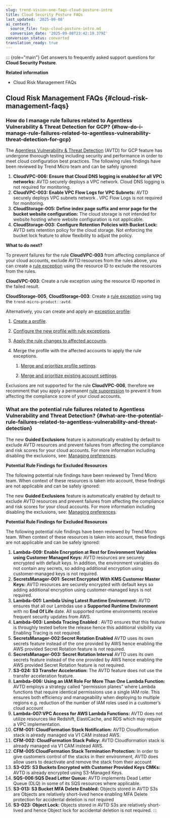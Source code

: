 ```yaml
---
slug: trend-vision-one-faqs-cloud-posture-intro
title: Cloud Security Posture FAQs
last_updated: '2025-09-08'
ai_context:
  source_file: faqs-cloud-posture-intro.md
  conversion_date: '2025-09-08T23:42:19.379Z'
conversion_status: converted
translation_ready: true
---
```


::: {role="main"}
Get answers to frequently asked support questions for **Cloud Security Posture**.

**Related information**

- Cloud Risk Management FAQs

## Cloud Risk Management FAQs {#cloud-risk-management-faqs}

### How do I manage rule failures related to Agentless Vulnerability & Threat Detection for GCP? {#how-do-i-manage-rule-failures-related-to-agentless-vulnerability-threat-detection-for-gcp}

The [Agentless Vulnerability & Threat Detection](https://docs.trendmicro.com/en-us/documentation/article/trend-vision-one-agentless-vulnerability-threat) (AVTD) for GCP feature has undergone thorough testing including security and performance in order to meet cloud configuration best practices. The following rules findings have been reviewed by Trend Micro team and can be safely ignored:

1.  **CloudVPC-006: Ensure that Cloud DNS logging is enabled for all VPC networks:** AVTD securely deploys a VPC network. Cloud DNS logging is not required for monitoring.
2.  **CloudVPC-003: Enable VPC Flow Logs for VPC Subnets:** AVTD securely deploys VPC subnets network . VPC Flow Logs is not required for monitoring.
3.  **CloudStorage-005: Define index page suffix and error page for the bucket website configuration:** The cloud storage is not intended for website hosting where website configuration is not applicable.
4.  **CloudStorage-003:** **Configure Retention Policies with Bucket Lock:** AVTD sets retention policy for the cloud storage. Not enforcing the bucket lock feature to allow flexibility to adjust the policy.

**What to do next?**

To prevent failures for the rule **CloudVPC-003** from affecting compliance of your cloud accounts, exclude AVTD resources from the rules above, you can create a [rule exception](https://docs.trendmicro.com/en-us/documentation/article/trend-vision-one-rules-configuration) using the resource ID to exclude the resources from the rules.

**CloudVPC-003**: Create a rule exception using the resource ID reported in the failed result.

**CloudStorage-005**, **CloudStorage-003**: Create a [rule exception](https://docs.trendmicro.com/en-us/documentation/article/trend-vision-one-rules-configuration) using tag the `trend-micro-product::avtd`.

Alternatively, you can create and apply an [exception profile](https://docs.trendmicro.com/en-us/documentation/article/trend-vision-one-rule-setting-profiles-cloud-posture):

1.  [Create a profile](https://docs.trendmicro.com/en-us/documentation/article/trend-vision-one-rule-setting-profiles-cloud-posture).

2.  [Configure the new profile with rule exceptions](https://docs.trendmicro.com/en-us/documentation/article/trend-vision-one-rules-configuration).

3.  [Apply the rule changes to affected accounts](https://docs.trendmicro.com/en-us/documentation/article/trend-vision-one-rules-configuration).

4.  Merge the profile with the affected accounts to apply the rule exceptions.

    1.  [Merge and prioritize profile settings](https://docs.trendmicro.com/en-us/documentation/article/trend-vision-one-rule-setting-profiles-cloud-posture).

    2.  [Merge and prioritize existing account settings](https://docs.trendmicro.com/en-us/documentation/article/trend-vision-one-rule-setting-profiles-cloud-posture).

Exclusions are not supported for the rule **CloudVPC-006**, therefore we recomment that you apply a permanent [rule suppression](https://docs.trendmicro.com/en-us/documentation/arhttps://docs.trendmicro.com/en-us/documentation/article/trend-vision-one-rules-suppress-check) to prevent it from affecting the compliance score of your cloud accounts.

### What are the potential rule failures related to Agentless Vulnerability and Threat Detection? {#what-are-the-potential-rule-failures-related-to-agentless-vulnerability-and-threat-detection}

The new **Guided Exclusions** feature is automatically enabled by default to exclude AVTD resources and prevent failures from affecting the compliance and risk scores for your cloud accounts. For more information including disabling the exclusions, see: [Managing preferences](managing-preferences.mdx).

**Potential Rule Findings for Excluded Resources**

The following potential rule findings have been reviewed by Trend Micro team. When context of these resources is taken into account, these findings are not applicable and can be safely ignored:

The new **Guided Exclusions** feature is automatically enabled by default to exclude AVTD resources and prevent failures from affecting the compliance and risk scores for your cloud accounts. For more information including disabling the exclusions, see: [Managing preferences](https://docs.trendmicro.com/en-us/documentation/article/trend-vision-one-managing-preferences).

**Potential Rule Findings for Excluded Resources**

The following potential rule findings have been reviewed by Trend Micro team. When context of these resources is taken into account, these findings are not applicable and can be safely ignored:

1.  **Lambda-009: Enable Encryption at Rest for Environment Variables using Customer Managed Keys:** AVTD resources are securely encrypted with default keys. In addition, the environment variables do not contain any secrets, so adding additional encryption using customer-managed keys is not required.
2.  **SecretsManager-001: Secret Encrypted With KMS Customer Master Keys:** AVTD resources are securely encrypted with default keys so adding additional encryption using customer-managed keys is not required.
3.  **Lambda-001: Lambda Using Latest Runtime Environment:** AVTD ensures that all our Lambdas use a **Supported Runtime Environment** with no **End Of Life** date. All supported runtime environments receive frequent security updates from AWS.
4.  **Lambda-003: Lambda Tracing Enabled** : AVTD ensures that this feature is throughly tested before the release hence this additional visibility via Enabling Tracing is not required.
5.  **SecretsManager-002:Secret Rotation Enabled** AVTD uses its own secrets feature instead of the one provided by AWS hence enabling the AWS provided Secret Rotation feature is not required.
6.  **SecretsManager-003: Secret Rotation Interval** AVTD uses its own secrets feature instead of the one provided by AWS hence enabling the AWS provided Secret Rotation feature is not required.
7.  **S3-024: S3 Transfer Acceleration:** The AVTD feature does not use the transfer acceleration feature.
8.  **Lambda-006: Using an IAM Role For More Than One Lambda Function:** AVTD employs a strategy called "permission planes” where Lambda functions that require identical permissions use a single IAM role. This ensures both efficiency and manageability when deploying to multiple regions e.g. reduction of the number of IAM roles used in a customer’s cloud account
9.  **Lambda-007:VPC Access for AWS Lambda Functions:** AVTD does not utilize resources like Redshift, ElastiCache, and RDS which may require a VPC implementation.
10. **CFM-001: CloudFormation Stack Notification:** AVTD Cloudformation stack is already managed via V1 CAM instead AWS.
11. **CFM-002: CloudFormation Stack Policy:** AVTD Cloudformation stack is already managed via V1 CAM instead AWS.
12. **CFM-005:CloudFormation Stack Termination Protection:** In order to give customers control of the stacks in their environment, AVTD does allow users to deactivate and remove the stack from their account
13. **S3-025: S3 Buckets Encrypted with Customer Provided Keys CMKs:** AVTD is already encrypted using S3-Managed Keys.
14. **SQS-006:SQS Dead Letter Queue:** AVTD implements Dead Letter Queue (DLQ) in some of its SQS resources where applicable.
15. **S3-013: S3 Bucket MFA Delete Enabled:** Objects stored in AVTD S3s are Objects are relatively short-lived hence enabling MFA Delete protection for accidental deletion is not required
16. **S3-023: Object Lock:** Objects stored in AVTD S3s are relatively short-lived and hence Object lock for accidental deletion is not required.
:::
